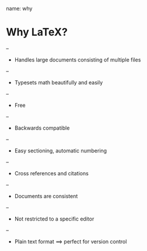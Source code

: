 name: why

# Why LaTeX?

--

- Handles large documents consisting of multiple files

--

- Typesets math beautifully and easily

--

- Free

--

- Backwards compatible

--

- Easy sectioning, automatic numbering

--

- Cross references and citations

--

- Documents are consistent

--

- Not restricted to a specific editor

--

- Plain text format $\implies$ perfect for version control
